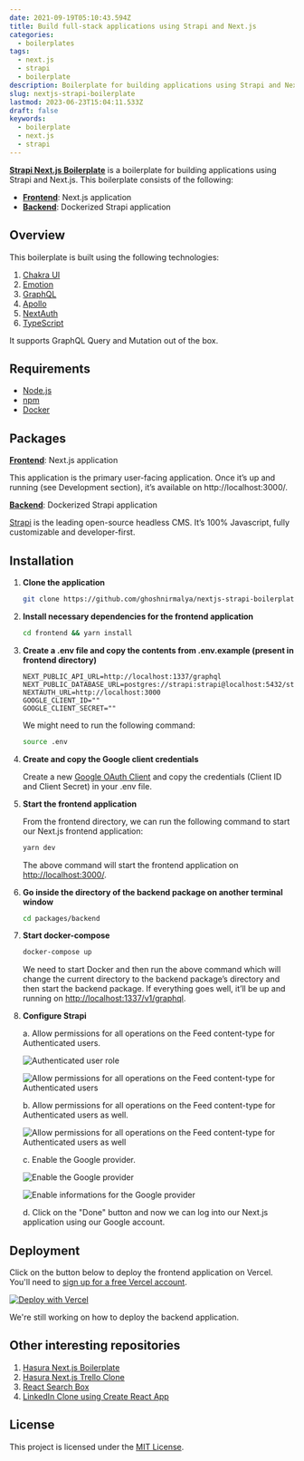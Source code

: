 ```yaml
---
date: 2021-09-19T05:10:43.594Z
title: Build full-stack applications using Strapi and Next.js
categories:
  - boilerplates
tags:
  - next.js
  - strapi
  - boilerplate
description: Boilerplate for building applications using Strapi and Next.js.
slug: nextjs-strapi-boilerplate
lastmod: 2023-06-23T15:04:11.533Z
draft: false
keywords:
  - boilerplate
  - next.js
  - strapi
---
```


<Jumbotron
  description="Built on top of Strapi and Next.js"
  githubLink="https://github.com/ghoshnirmalya/nextjs-strapi-boilerplate"
  demoLink="https://nextjs-strapi-boilerplate.vercel.app/"
/>

[**Strapi Next.js Boilerplate**](https://github.com/ghoshnirmalya/nextjs-strapi-boilerplate) is a boilerplate for building applications using Strapi and Next.js. This boilerplate consists of the following:

- [**Frontend**](https://github.com/ghoshnirmalya/nextjs-strapi-boilerplate/tree/master/frontend): Next.js application
- [**Backend**](https://github.com/ghoshnirmalya/nextjs-strapi-boilerplate/tree/master/backend): Dockerized Strapi application

## Overview

This boilerplate is built using the following technologies:

1. [Chakra UI](https://chakra-ui.com/)
2. [Emotion](https://emotion.sh/)
3. [GraphQL](https://graphql.org/)
4. [Apollo](https://www.apollographql.com/)
5. [NextAuth](https://next-auth.js.org/)
6. [TypeScript](https://www.typescriptlang.org/)

It supports GraphQL Query and Mutation out of the box.

## Requirements

- [Node.js](https://nodejs.org/)
- [npm](https://www.npmjs.com/)
- [Docker](https://www.docker.com/)

## Packages

[**Frontend**](https://github.com/ghoshnirmalya/nextjs-strapi-boilerplate/tree/master/frontend): Next.js application

This application is the primary user-facing application. Once it’s up and running (see Development section), it’s available on http://localhost:3000/.

[**Backend**](https://github.com/ghoshnirmalya/nextjs-strapi-boilerplate/tree/master/backend): Dockerized Strapi application

[Strapi](https://strapi.io/) is the leading open-source headless CMS. It’s 100% Javascript, fully customizable and developer-first.

## Installation

1. **Clone the application**

   ```bash
   git clone https://github.com/ghoshnirmalya/nextjs-strapi-boilerplate
   ```

2. **Install necessary dependencies for the frontend application**

   ```bash
   cd frontend && yarn install
   ```

3. **Create a .env file and copy the contents from .env.example (present in frontend directory)**

   ```yml:frontend/.env
   NEXT_PUBLIC_API_URL=http://localhost:1337/graphql
   NEXT_PUBLIC_DATABASE_URL=postgres://strapi:strapi@localhost:5432/strapi
   NEXTAUTH_URL=http://localhost:3000
   GOOGLE_CLIENT_ID=""
   GOOGLE_CLIENT_SECRET=""
   ```

   We might need to run the following command:

   ```bash
   source .env
   ```

4. **Create and copy the Google client credentials**

   Create a new [Google OAuth Client](https://console.developers.google.com/apis/credentials/oauthclient) and copy the credentials (Client ID and Client Secret) in your .env file.

5. **Start the frontend application**

   From the frontend directory, we can run the following command to start our Next.js frontend application:

   ```bash
   yarn dev
   ```

   The above command will start the frontend application on [http://localhost:3000/](http://localhost:3000).

6. **Go inside the directory of the backend package on another terminal window**

   ```bash
   cd packages/backend
   ```

7. **Start docker-compose**

   ```bash
   docker-compose up
   ```

   We need to start Docker and then run the above command which will change the current directory to the backend package’s directory and then start the backend package. If everything goes well, it’ll be up and running on [http://localhost:1337/v1/graphql](http://localhost:1337/v1/graphql).

8. **Configure Strapi**

   a. Allow permissions for all operations on the Feed content-type for Authenticated users.

   ![Authenticated user role](/images/content/nextjs-strapi-boilerplate/1.png)

   ![Allow permissions for all operations on the Feed content-type for Authenticated users](/images/content/nextjs-strapi-boilerplate/2.png)

   b. Allow permissions for all operations on the Feed content-type for Authenticated users as well.

   ![Allow permissions for all operations on the Feed content-type for Authenticated users as well](/images/content/nextjs-strapi-boilerplate/3.png)

   c. Enable the Google provider.

   ![Enable the Google provider](/images/content/nextjs-strapi-boilerplate/4.png)

   ![Enable informations for the Google provider](/images/content/nextjs-strapi-boilerplate/5.png)

   d. Click on the "Done" button and now we can log into our Next.js application using our Google account.

## Deployment

Click on the button below to deploy the frontend application on Vercel. You'll need to [sign up for a free Vercel account](https://vercel.com/signup/).

[![Deploy with Vercel](https://vercel.com/button)](https://vercel.com/import/git?s=https%3A%2F%2Fgithub.com%2Fghoshnirmalya%2Fnextjs-strapi-boilerplate%2Ftree%2Fmaster%2Ffrontend&env=NEXT_PUBLIC_API_URL,NEXT_PUBLIC_WS_URL,DATABASE_URL,AUTH_PRIVATE_KEY,EMAIL_SERVER,EMAIL_FROM,NEXTAUTH_URL,GOOGLE_CLIENT_ID,GOOGLE_CLIENT_SECRET&project-name=nextjs-strapi-boilerplate&repo-name=nextjs-strapi-boilerplate)

We're still working on how to deploy the backend application.

## Other interesting repositories

1. [Hasura Next.js Boilerplate](https://github.com/ghoshnirmalya/nextjs-hasura-boilerplate)
2. [Hasura Next.js Trello Clone](https://github.com/ghoshnirmalya/nextjs-hasura-trello-clone)
3. [React Search Box](https://github.com/ghoshnirmalya/react-search-box)
4. [LinkedIn Clone using Create React App](https://github.com/ghoshnirmalya/linkedin-clone-react-frontend)

## License

This project is licensed under the [MIT License](https://opensource.org/licenses/MIT).
